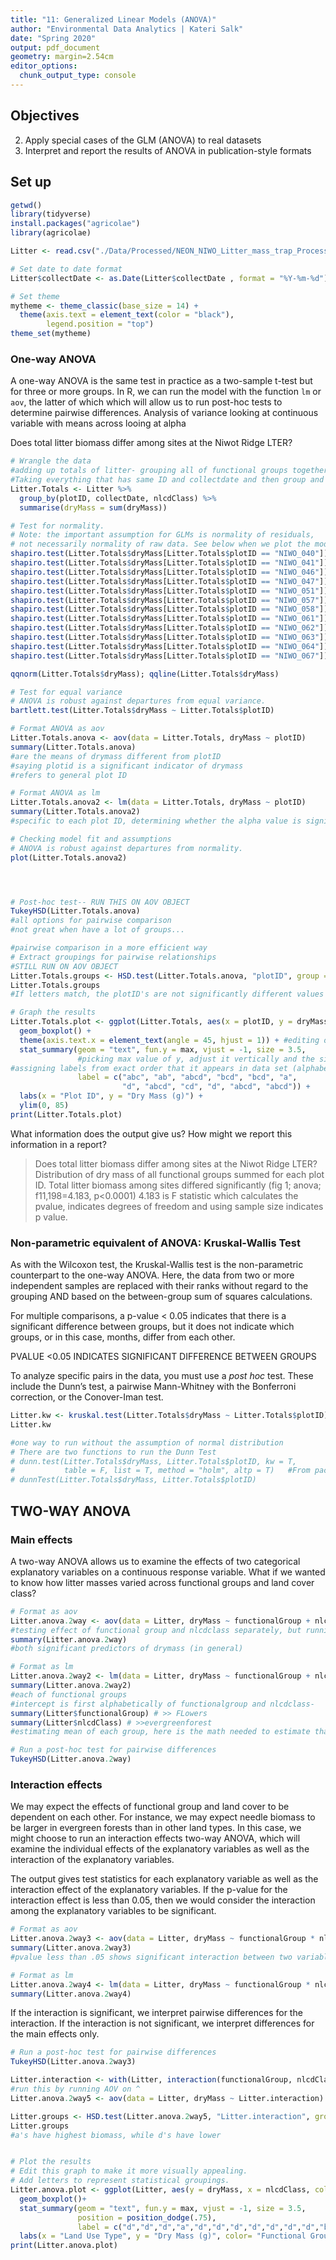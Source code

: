 ```yaml
---
title: "11: Generalized Linear Models (ANOVA)"
author: "Environmental Data Analytics | Kateri Salk"
date: "Spring 2020"
output: pdf_document
geometry: margin=2.54cm
editor_options: 
  chunk_output_type: console
---
```


## Objectives
2. Apply special cases of the GLM (ANOVA) to real datasets
3. Interpret and report the results of ANOVA in publication-style formats

## Set up
```r
getwd()
library(tidyverse)
install.packages("agricolae")
library(agricolae)

Litter <- read.csv("./Data/Processed/NEON_NIWO_Litter_mass_trap_Processed.csv")

# Set date to date format
Litter$collectDate <- as.Date(Litter$collectDate , format = "%Y-%m-%d")

# Set theme
mytheme <- theme_classic(base_size = 14) +
  theme(axis.text = element_text(color = "black"), 
        legend.position = "top")
theme_set(mytheme)
```

### One-way ANOVA
A one-way ANOVA is the same test in practice as a two-sample t-test but for three or more groups. In R, we can  run the model with the function `lm` or `aov`, the latter of which which will allow us to run post-hoc tests to determine pairwise differences.
Analysis of variance
looking at continuous variable with means across
looing at alpha


Does total litter biomass differ among sites at the Niwot Ridge LTER?
```r
# Wrangle the data
#adding up totals of litter- grouping all of functional groups together
#Taking everything that has same ID and collectdate and then group and total all drymass of those
Litter.Totals <- Litter %>%
  group_by(plotID, collectDate, nlcdClass) %>%
  summarise(dryMass = sum(dryMass))

# Test for normality. 
# Note: the important assumption for GLMs is normality of residuals, 
# not necessarily normality of raw data. See below when we plot the model.
shapiro.test(Litter.Totals$dryMass[Litter.Totals$plotID == "NIWO_040"])
shapiro.test(Litter.Totals$dryMass[Litter.Totals$plotID == "NIWO_041"])
shapiro.test(Litter.Totals$dryMass[Litter.Totals$plotID == "NIWO_046"])
shapiro.test(Litter.Totals$dryMass[Litter.Totals$plotID == "NIWO_047"])
shapiro.test(Litter.Totals$dryMass[Litter.Totals$plotID == "NIWO_051"])
shapiro.test(Litter.Totals$dryMass[Litter.Totals$plotID == "NIWO_057"])
shapiro.test(Litter.Totals$dryMass[Litter.Totals$plotID == "NIWO_058"])
shapiro.test(Litter.Totals$dryMass[Litter.Totals$plotID == "NIWO_061"])
shapiro.test(Litter.Totals$dryMass[Litter.Totals$plotID == "NIWO_062"])
shapiro.test(Litter.Totals$dryMass[Litter.Totals$plotID == "NIWO_063"])
shapiro.test(Litter.Totals$dryMass[Litter.Totals$plotID == "NIWO_064"])
shapiro.test(Litter.Totals$dryMass[Litter.Totals$plotID == "NIWO_067"])

qqnorm(Litter.Totals$dryMass); qqline(Litter.Totals$dryMass)

# Test for equal variance
# ANOVA is robust against departures from equal variance.
bartlett.test(Litter.Totals$dryMass ~ Litter.Totals$plotID)

# Format ANOVA as aov
Litter.Totals.anova <- aov(data = Litter.Totals, dryMass ~ plotID)
summary(Litter.Totals.anova)
#are the means of drymass different from plotID
#saying plotid is a significant indicator of drymass
#refers to general plot ID

# Format ANOVA as lm
Litter.Totals.anova2 <- lm(data = Litter.Totals, dryMass ~ plotID)
summary(Litter.Totals.anova2)
#specific to each plot ID, determining whether the alpha value is significantly different from the intercept

# Checking model fit and assumptions
# ANOVA is robust against departures from normality.
plot(Litter.Totals.anova2)




# Post-hoc test-- RUN THIS ON AOV OBJECT
TukeyHSD(Litter.Totals.anova)
#all options for pairwise comparison
#not great when have a lot of groups...

#pairwise comparison in a more efficient way
# Extract groupings for pairwise relationships
#STILL RUN ON AOV OBJECT
Litter.Totals.groups <- HSD.test(Litter.Totals.anova, "plotID", group = TRUE)
Litter.Totals.groups
#If letters match, the plotID's are not significantly different values

# Graph the results
Litter.Totals.plot <- ggplot(Litter.Totals, aes(x = plotID, y = dryMass)) +
  geom_boxplot() +
  theme(axis.text.x = element_text(angle = 45, hjust = 1)) + #editing our theme 
  stat_summary(geom = "text", fun.y = max, vjust = -1, size = 3.5, 
               #picking max value of y, adjust it vertically and the size
#assigning labels from exact order that it appears in data set (alphabetically)-not in order it appeared in our model...**
               label = c("abc", "ab", "abcd", "bcd", "bcd", "a", 
                         "d", "abcd", "cd", "d", "abcd", "abcd")) +
  labs(x = "Plot ID", y = "Dry Mass (g)") +
  ylim(0, 85)
print(Litter.Totals.plot)
```

What information does the output give us? How might we report this information in a report?

> Does total litter biomass differ among sites at the Niwot Ridge LTER?
Distribution of dry mass of all functional groups summed for each plot ID. Total litter biomass among sites differed significantly (fig 1; anova; f11,198=4.183, p<0.0001)
4.183 is F statistic which calculates the pvalue, indicates degrees of freedom and using sample size indicates p value. 



### Non-parametric equivalent of ANOVA: Kruskal-Wallis Test
As with the Wilcoxon test, the Kruskal-Wallis test is the non-parametric counterpart to the one-way ANOVA. Here, the data from two or more independent samples are replaced with their ranks without regard to the grouping AND based on the between-group sum of squares calculations. 

For multiple comparisons, a p-value < 0.05 indicates that there is a significant difference between groups, but it does not indicate which groups, or in this case, months, differ from each other.

PVALUE <0.05 INDICATES SIGNIFICANT DIFFERENCE BETWEEN GROUPS

To analyze specific pairs in the data, you must use a *post hoc* test. These include the Dunn's test, a pairwise Mann-Whitney with the Bonferroni correction, or the Conover-Iman test.

```r
Litter.kw <- kruskal.test(Litter.Totals$dryMass ~ Litter.Totals$plotID)
Litter.kw

#one way to run without the assumption of normal distribution
# There are two functions to run the Dunn Test
# dunn.test(Litter.Totals$dryMass, Litter.Totals$plotID, kw = T, 
#           table = F, list = T, method = "holm", altp = T)   #From package dunn.test
# dunnTest(Litter.Totals$dryMass, Litter.Totals$plotID)                    #From package FSA
```

## TWO-WAY ANOVA
### Main effects
A two-way ANOVA allows us to examine the effects of two categorical explanatory variables on a continuous response variable. What if we wanted to know how litter masses varied across functional groups and land cover class?

```r
# Format as aov
Litter.anova.2way <- aov(data = Litter, dryMass ~ functionalGroup + nlcdClass)
#testing effect of functional group and nlcdclass separately, but running at the same time compared to dry mass
summary(Litter.anova.2way)
#both significant predictors of drymass (in general)

# Format as lm
Litter.anova.2way2 <- lm(data = Litter, dryMass ~ functionalGroup + nlcdClass)
summary(Litter.anova.2way2)
#each of functional groups
#intercept is first alphabetically of functionalgroup and nlcdclass-
summary(Litter$functionalGroup) # >> FLowers
summary(Litter$nlcdClass) # >>evergreenforest
#estimating mean of each group, here is the math needed to estimate that mean

# Run a post-hoc test for pairwise differences
TukeyHSD(Litter.anova.2way)

```

### Interaction effects
We may expect the effects of functional group and land cover to be dependent on each other. For instance, we may expect needle biomass to be larger in evergreen forests than in other land types. In this case, we might choose to run an interaction effects two-way ANOVA, which will examine the individual effects of the explanatory variables as well as the interaction of the explanatory variables.

The output gives test statistics for each explanatory variable as well as the interaction effect of the explanatory variables. If the p-value for the interaction effect is less than 0.05, then we would consider the interaction among the explanatory variables to be significant.

```r
# Format as aov
Litter.anova.2way3 <- aov(data = Litter, dryMass ~ functionalGroup * nlcdClass)
summary(Litter.anova.2way3)
#pvalue less than .05 shows significant interaction between two variables

# Format as lm
Litter.anova.2way4 <- lm(data = Litter, dryMass ~ functionalGroup * nlcdClass)
summary(Litter.anova.2way4)

```

If the interaction is significant, we interpret pairwise differences for the interaction. If the interaction is not significant, we interpret differences for the main effects only.
```r
# Run a post-hoc test for pairwise differences
TukeyHSD(Litter.anova.2way3)

Litter.interaction <- with(Litter, interaction(functionalGroup, nlcdClass))
#run this by running AOV on ^
Litter.anova.2way5 <- aov(data = Litter, dryMass ~ Litter.interaction)

Litter.groups <- HSD.test(Litter.anova.2way5, "Litter.interaction", group = TRUE)
Litter.groups
#a's have highest biomass, while d's have lower


# Plot the results
# Edit this graph to make it more visually appealing.
# Add letters to represent statistical groupings.
Litter.anova.plot <- ggplot(Litter, aes(y = dryMass, x = nlcdClass, color = functionalGroup)) +
  geom_boxplot()+
  stat_summary(geom = "text", fun.y = max, vjust = -1, size = 3.5, 
               position = position_dodge(.75),
               label = c("d","d","d","a","d","d","d","d","d","d","d","b","d","d","d","d","d","d","cd","bc","d","d","d","d" )) +
  labs(x = "Land Use Type", y = "Dry Mass (g)", color= "Functional Group") 
print(Litter.anova.plot)



```

